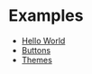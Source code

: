 # Examples

- [Hello World](https://xrc.netlify.com/edit/hello-world)
- [Buttons](https://xrc.netlify.com/edit/buttons)
- [Themes](https://xrc.netlify.com/edit/themes)
